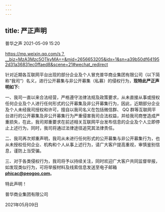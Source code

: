 ```yaml
---
---
---
```

title: 严正声明
---

普华之声 2021-05-09 15:20

https://mp.weixin.qq.com/s？__biz=MzA3Mzc5OTkyMA==&mid=2656653205&idx=1&sn=a39b50df641952d31a36831ec0ffaed8&scene=21#wechat_redirect

针对近期各互联网平台出现的部分企业及个人冒充普华商业集团有限公司（以下简称“我司“）名义，进行公开募集与非公开募集（私募）的侵权行为，**现特此严正声明如下:**

一、我司一直以来合法经营，严格遵守法律法规及政策要求，从未直接从事或授权任何企业及个人进行任何形式的公开募集及非公开募集行为，因此，近期部分企业及个人未经我司授权和许可，擅自以我司名义在包括微信群、 QQ 群等互联网平台进行的公开募集及非公开募集行为严重侵害我司合法权益，并给我司商誉造成严重损失，在此，我司郑重要求在前述相关互联网平台发布信息的企业及个人立即停止上述行为，同时，我司将通过法律途径追究其法律责任。

二、我司再次郑重声明，我司从未进行任何形式的公开募集与非公开募集行为，也从未授权任何企业、机构和个人从事上述行为，请广大客户提高重视，审慎鉴别信息，谨防上当受骗。

三、对于各类侵权行为，我司将予以持续关注，同时欢迎广大客户共同监督举报，如发现类似行为，可将举报材料及线索信息发送至电子邮箱 **phicac@peogoo.com**。

特此声明！

普华商业集团有限公司 

2021年05月09日